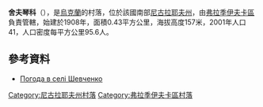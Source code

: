 {{coord|47|39|51|N|30|25|6|E|scale:100000|display=title}}

'''舍夫琴科'''（{{lang-uk|Шевченко}}），是[[烏克蘭|烏克蘭]]的村落，位於該國南部[[尼古拉耶夫州|尼古拉耶夫州]]，由[[弗拉季伊夫卡區|弗拉季伊夫卡區]]負責管轄，始建於1908年，面積0.43平方公里，海拔高度157米，2001年人口41，人口密度每平方公里95.6人。

==參考資料==
* [http://weather.in.ua/ua/nikolaevskaja/28792 Погода в селі Шевченко]

[[Category:尼古拉耶夫州村落|Category:尼古拉耶夫州村落]]
[[Category:弗拉季伊夫卡區村落|Category:弗拉季伊夫卡區村落]]


{{Mykolaiv-geo-stub}}
